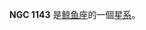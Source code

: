 {{NGCInfoBox|NGCID=NGC 1143|發現者=讓·瑪璉·愛德華·史提芬|發現日期=1876年11月17日|其他編號=NGC 1141,UGC 2388,MCG 0-8-47|曆元=J2000.0|赤經=2時55分9.7秒
|赤緯=0°10'41"|星座=鲸鱼座|星體=星系|星等=13.1|表面亮度=12.4|藍等=14.1}}

'''NGC 1143''' 是[[鲸鱼座|鲸鱼座]]的一個[[星系|星系]]。

{{NGCReference|1143}}
{{Catalogs|NGC=1143}}




{{Galaxy-stub}}